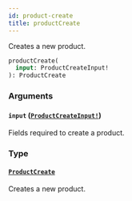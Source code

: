 ```yaml
---
id: product-create
title: productCreate
---
```


Creates a new product.

```graphql
productCreate(
  input: ProductCreateInput!
): ProductCreate

```

### Arguments

#### `input` ([`ProductCreateInput!`](/docs/developer/api-reference/inputs/product-create-input))

Fields required to create a product.

### Type

#### [`ProductCreate`](/docs/developer/api-reference/objects/product-create)

Creates a new product.
